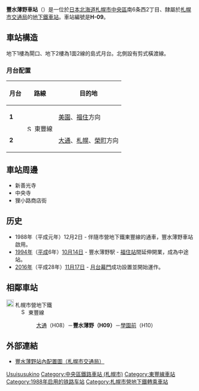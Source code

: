 {{NoteTA |G1=Railway |G2=Transport
|1=zh-cn:地铁; zh-hk:地鐵; zh-mo:地鐵; zh-sg:地铁; zh-tw:地下鐵;
|2=zh-hans:丰水薄野站; zh-hk:豐水薄野站; zh-tw:豐水薄野車站;
}}
{{日本車站資訊
|公司色 = #0080ff
|文字色 =
|站名 = 豐水薄野站
|圖片 = Hosuisusukino-sta.JPG
|pxl = 300px
|圖片說明= 7號出入口
|日文原名= 豊水すすきの
|平假名= ほうすいすすきの
|羅馬拼音= Hōsui Susukino
|前一站 = H08 [[大通站_(北海道)|大通]]
|前一站距離 = 0.8
|後一站距離 = 1.4
|後一站 = [[學園前站_(北海道)|學園前]] H10
|電報略號=
|車站編號 = {{車站編號c|#0080ff|H09}}
|所屬公司=[[File:ST_Logo.svg|20px]] [[札幌市交通局|札幌市交通局]]
|所屬路線= [[File:Subway_SapporoToho.svg|15px]] [[札幌市營地下鐵東豐線|札幌市營地下鐵東豐線]]
|距離 = 8.1
|起點站 = [[榮町站_(北海道札幌市)|榮町]]
|所在地 = [[札幌市|札幌市]][[中央區_(札幌市)|中央區]]南6條西2丁目
|車站構造 = [[地底車站|地底車站]]
|月台配置 = 1面2線
|啟用年月日= 1988年（昭和63年）12月2日<ref name="hokkaido-np-1988-12-1">“地下22メートル 盛大に発車式 札幌・地下鉄東豊線”. [[北海道新聞|北海道新聞]] (北海道新聞社). (1988年12月1日)</ref>
|廢站年月日=
|乘客人數= 7,488
|統計年度= 2014年度
|轉車 = [[薄野站|薄野站]]（[[札幌市電|札幌市電]]山鼻線） - 轉乘指定停留場
|備註 =
}}
'''豐水薄野車站'''（{{jpn|j=豊水すすきの駅|hg=ほうすいすすきのえき|rm=Hōsui-susukino eki|f=y}}）是一位於[[日本|日本]][[北海道|北海道]][[札幌市|札幌市]][[中央區_(札幌市)|中央區]]南6条西2丁目、隸屬於[[札幌市交通局|札幌市交通局]]的[[鐵路車站|地下鐵車站]]。車站編號是'''H-09'''。

==車站構造==
地下1樓為閘口、地下2樓為1面2線的島式月台。北側設有剪式橫渡線。
===月台配置===
{| class=wikitable
|-
!月台!!路線!!目的地
|-
|'''1'''
|rowspan=2|[[File:Subway_SapporoToho.svg|15px]] 東豐線
|[[美園站|美園]]、[[福住站|福住]]方向
|-
|'''2'''
|[[大通站_(北海道)|大通]]、[[札幌站_(札幌市營地下鐵)|札幌]]、[[榮町站_(北海道札幌市)|榮町]]方向
|}

==車站周邊==
*新善光寺
*中央寺
*狸小路商店街

== 历史 ==
* 1988年（平成元年）12月2日 - 伴隨市營地下鐵東豐線的通車，豐水薄野車站啟用。
* [[1994年|1994年]]（[[平成|平成]]6年）[[10月14日|10月14日]] - 豐水薄野駅 - [[福住站|福住站]]間延伸開業，成為中途站。
* [[2016年|2016年]]（平成28年）[[11月17日|11月17日]] - [[月台幕門|月台幕門]]成功設置並開始運作。

== 相鄰車站 ==
; [[File:ST_Logo.svg|20px]] 札幌市營地下鐵
: [[File:Subway_SapporoToho.svg|15px]] 東豐線
:: [[大通站_(北海道)|大通]]（H08）－'''豐水薄野（H09）'''－[[學園前站_(北海道)|學園前]]（H10）
== 外部連結 ==
* {{ja}}[https://web.archive.org/web/20070414190149/http://www.city.sapporo.jp/st/ekikounaizu/41housui.pdf 豐水薄野站內配置圖（札幌市交通局）]

{{東豐線}}

{{DEFAULTSORT:Hosui-susukino}}
[[Category:日本鐵路車站_Ho|Usuisusukino]]
[[Category:中央區鐵路車站_(札幌市)|Category:中央區鐵路車站 (札幌市)]]
[[Category:東豐線車站|Category:東豐線車站]]
[[Category:1988年启用的铁路车站|Category:1988年启用的铁路车站]]

[[Category:札幌市營地下鐵轉乘車站|Category:札幌市營地下鐵轉乘車站]]